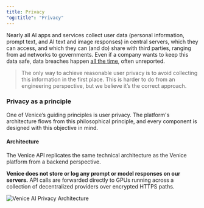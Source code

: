 ```yaml
---
title: Privacy
"og:title": "Privacy"
---
```


Nearly all AI apps and services collect user data (personal information, prompt text, and AI text and image responses) in central servers, which they can access, and which they can (and do) share with third parties, ranging from ad networks to governments. Even if a company wants to keep this data safe, data breaches happen [all the time](https://www.wired.com/story/wired-guide-to-data-breaches/), often unreported.  

> The only way to achieve reasonable user privacy is to avoid collecting this information in the first place. This is harder to do from an engineering perspective, but we believe it’s the correct approach.

### Privacy as a principle

One of Venice’s guiding principles is user privacy. The platform's architecture flows from this philosophical principle, and every component is designed with this objective in mind.

#### Architecture

The Venice API replicates the same technical architecture as the Venice platform from a backend perspective.

**Venice does not store or log any prompt or model responses on our servers.** API calls are forwarded directly to GPUs running across a collection of decentralized providers over encrypted HTTPS paths.

![Venice AI Privacy Architecture](/images/privacy-architecture.png "Venice AI Privacy Architecture")

